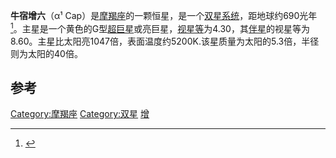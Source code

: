 {{Starbox short |
| name=牛宿增六<br />（α¹ Capricorni）
| epoch=[[J2000.0|J2000.0]]
| constell=[[摩羯座|摩羯座]]
| 星官= [[牛宿|牛宿]]
| ra=20<sup>h</sup>17<sup>m</sup>38.9<sup>s</sup>
| dec=−12°30′30″
| spectral=G3Ib
| appmag_v=+4.30/+8.5
| dist_ly=690 ± 140
| dist_pc=211 ± 43
| names=Prima Giedi, Algiedi Prima, 5 Capricorni, [[亮星星表|HR]] 7747, [[HD星表|HD]] 192876, [[波恩星表|BD]]−12°5683, [[基本星表|FK5]] 1527, [[依巴谷星表|HIP]] 100027, [[SAO星表|SAO]] 163422, GC 28189, [[星表#艾肯雙星表(ADS)|ADS]] 13632, CCDM J20176-1231
}}

'''牛宿增六'''（α¹ Cap）是[[摩羯座|摩羯座]]的一颗恒星，是一个[[双星系统|双星系统]]，距地球约690光年
<ref>{{Cite web
 |last        = Kaler
 |first       = Jim
 |title       = Algedi
 |url         = http://www.astro.uiuc.edu/~kaler/sow/algedi.html
 |accessdate  = 27 July 2005
 |deadurl     = yes
 |archiveurl  = https://web.archive.org/web/20051123222218/http://www.astro.uiuc.edu/~kaler/sow/algedi.html
 |archivedate = 2005年11月23日
}}</ref>。主星是一个黄色的G型[[超巨星|超巨星]]或亮巨星，[[视星等|视星等]]为4.30，其[[伴星|伴星]]的视星等为8.60。主星比太阳亮1047倍，表面温度约5200K.该星质量为太阳的5.3倍，半径则为太阳的40倍。
== 参考 ==
{{reflist}}

{{multi-star-stub}}
{{摩羯座恒星}}
{{星官|牛宿|6|14}}

[[Category:摩羯座|Category:摩羯座]]
[[Category:双星|Category:双星]]
[[Category:牛_(星官)|增]]